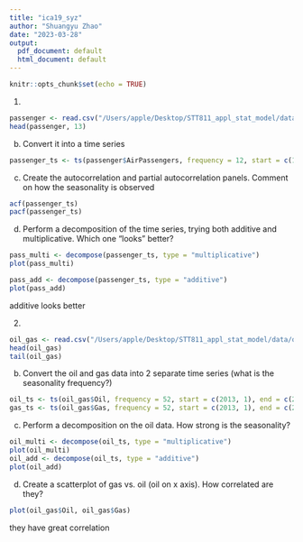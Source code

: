 ```yaml
---
title: "ica19_syz"
author: "Shuangyu Zhao"
date: "2023-03-28"
output:
  pdf_document: default
  html_document: default
---
```


```r
knitr::opts_chunk$set(echo = TRUE)
```

1.
```r
passenger <- read.csv("/Users/apple/Desktop/STT811_appl_stat_model/data/passenger.csv")
head(passenger, 13)
```

 b.	Convert it into a time series
```r
passenger_ts <- ts(passenger$AirPassengers, frequency = 12, start = c(1949, 1), end = c(1960,12))
```

c.	Create the autocorrelation and partial autocorrelation panels.  Comment on how the seasonality is observed
```r
acf(passenger_ts)
pacf(passenger_ts)

```

d.	Perform a decomposition of the time series, trying both additive and multiplicative.  Which one “looks” better?
```r
pass_multi <- decompose(passenger_ts, type = "multiplicative")
plot(pass_multi)
```

```r
pass_add <- decompose(passenger_ts, type = "additive")
plot(pass_add)
```
additive looks better

2.
```r
oil_gas <- read.csv("/Users/apple/Desktop/STT811_appl_stat_model/data/oil-gas.csv")
head(oil_gas)
tail(oil_gas)
```

b.	Convert the oil and gas data into 2 separate time series (what is the seasonality frequency?)
```r
oil_ts <- ts(oil_gas$Oil, frequency = 52, start = c(2013, 1), end = c(2022,4))
gas_ts <- ts(oil_gas$Gas, frequency = 52, start = c(2013, 1), end = c(2022,4))
```


c.	Perform a decomposition on the oil data.  How strong is the seasonality?
```r
oil_multi <- decompose(oil_ts, type = "multiplicative")
plot(oil_multi)
oil_add <- decompose(oil_ts, type = "additive")
plot(oil_add)
```


d.	Create a scatterplot of gas vs. oil (oil on x axis).  How correlated are they?
```r
plot(oil_gas$Oil, oil_gas$Gas)
```
they have great correlation










